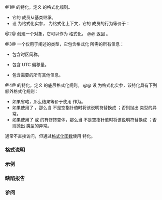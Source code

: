 {{cpp/title|formatter{{small|&lt;std::chrono::zoned_time&gt;}}|{{small|chrono::}}local_time_format}}
{{cpp/chrono/zoned_time/navbar}}

{{dcl begin}}
{{dcl header|chrono}}
{{dcl|num=1|since=c++20|
template&lt; class Duration, class TimeZonePtr, class CharT &gt;
struct formatter&lt;std::chrono::zoned_time&lt;Duration, TimeZonePtr&gt;, CharT&gt;
    : std::formatter&lt;/*local-time-format-t*/
                         &lt;std::common_type_t&lt;Duration,
                                             std::chrono::seconds&gt;&gt;, CharT&gt;
}}
{{dcl|num=2|since=c++20|1=
template&lt; class Duration &gt;
/*local-time-format-t*/&lt;Duration&gt;
    local_time_format( const std::chrono::local_time&lt;Duration&gt;&amp; tp,
                       const std::string* abbrev = nullptr,
                       const std::chrono::seconds* offset_sec = nullptr );
}}
{{dcl h|辅助模板}}
{{dcla|num=3|since=c++20|expos=yes|
template&lt; class Duration &gt;
struct /*local-time-format-t*/
{
    std::chrono::local_time&lt;Duration&gt; /*time*/;
    const std::string* /*abbrev*/;
    const std::chrono::seconds* /*offset_sec*/;
};
}}
{{dcl|num=4|since=c++20|
template&lt; class Duration, class CharT &gt;
struct formatter&lt;/*local-time-format-t*/&lt;Duration&gt;, CharT&gt;;
}}
{{dcl end}}

@1@ {{lc|std::formatter}} 的特化，定义 {{lc|std::chrono::zoned_time}} 的格式化规则。
* 它的 {{tt|parse}} 成员从基类继承。
* 设 {{c|tp}} 为格式化实参，{{c|ctx}} 为格式化上下文，它的 {{tt|format}} 成员的行为等价于：
{{box|
{{c/core|1=using common_duration_type = std::common_type_t&lt;Duration, std::chrono::seconds&gt;;}}&lt;br&gt;
{{c/core|1=using formatter_type = std::formatter&lt;}}{{tti|local-time-format-t}}{{sep}}{{c/core|&lt;common_duration_type&gt;;}}&lt;br&gt;&lt;br&gt;
{{c/core|1=std::chrono::sys_info info = tp.get_info();}}&lt;br&gt;
{{c/core|return formatter_type::format({tp.get_local_time(), &amp;info.abbrev, &amp;info.offset_sec}), ctx);}}
}}

@2@ 创建一个对象，它可以作为 {{lc|std::chrono::zoned_time}} 格式化。
@@ 返回 {{c|{time, abbrev, offset_sec}&lt;!----&gt;}}。

@3@ 一个仅用于阐述的类型，它包含格式化 {{lc|std::chrono::zoned_time}} 所需的所有信息：
* {{tti|abbrev}} 包含时区简称。
* {{tti|offset_sec}} 包含 UTC 偏移量。
* {{tti|time}} 包含需要的所有其他信息。

@4@ {{lc|std::formatter}} 的特化，定义 {{lc|std::chrono::zoned_time}} 的底层格式化规则。
@@ 设 {{c|f}} 为格式化实参，该特化具有下列额外格式化规则：
* 如果省略{{spar|时间说明}}，那么结果等价于使用 {{ttb|%F %T %Z}} 作为{{spar sep|时间说明}}。
* 如果使用了 {{ttb|%Z}}，那么当 {{c|f.abbrev}} 不是空指针值时将该说明符替换成 {{c|*f.abbrev}}；否则抛出 {{lc|std::format_error}} 类型的异常。
* 如果使用了 {{ttb|%z}} 或 {{ttb|%z}} 的有修饰变体，那么当 {{c|f.offset_sec}} 不是空指针值时将该说明符替换成 {{c|*f.offset_sec}}；否则抛出 {{lc|std::format_error}} 类型的异常。

通常不直接访问，但通过[[cpp/utility/format|格式化函数]]使用 {{lc|std::formatter}} 特化。

===格式说明===
{{cpp/chrono/format spec}}

===示例===
{{example}}

===缺陷报告===
{{dr list begin}}
{{dr list item|wg=lwg|dr=4124|std=C++20|before=1. 不能省略{{spar|时间说明}}&lt;br&gt;2. 不能用比秒粗的分辨率格式化 {{tt|zoned_time}}|after=1. 可以省略&lt;br&gt;2. 可以以这些分辨率格式化}}
{{dr list item|paper=P2372R3|std=C++20|before={{tt|formatter}} 使用全局本地环境或传递的本地环境|after=在缺少 {{ttb|L}} 时则使用默认 {{c|"C"}} 本地环境}}
{{dr list end}}

===参阅===
{{dsc begin}}
{{dsc inc|cpp/utility/format/dsc format}}
{{dsc end}}

{{langlinks|de|en|es|ja|ru}}